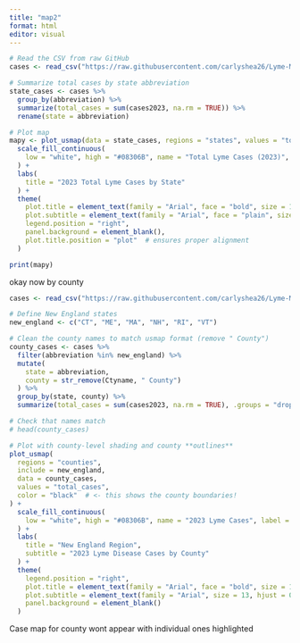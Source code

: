 ```yaml
---
title: "map2"
format: html
editor: visual
---
```


```r
# Read the CSV from raw GitHub
cases <- read_csv("https://raw.githubusercontent.com/carlyshea26/Lyme-Map/main/usethissheet.csv")

# Summarize total cases by state abbreviation
state_cases <- cases %>%
  group_by(abbreviation) %>%
  summarize(total_cases = sum(cases2023, na.rm = TRUE)) %>%
  rename(state = abbreviation)

# Plot map
mapy <- plot_usmap(data = state_cases, regions = "states", values = "total_cases") +
  scale_fill_continuous(
    low = "white", high = "#08306B", name = "Total Lyme Cases (2023)", label = scales::comma
  ) +
  labs(
    title = "2023 Total Lyme Cases by State"
  ) +
  theme(
    plot.title = element_text(family = "Arial", face = "bold", size = 16, hjust = 0.5),
    plot.subtitle = element_text(family = "Arial", face = "plain", size = 14, hjust = 0.5),
    legend.position = "right",
    panel.background = element_blank(),
    plot.title.position = "plot"  # ensures proper alignment
  )

print(mapy)
```

okay now by county

```r
cases <- read_csv("https://raw.githubusercontent.com/carlyshea26/Lyme-Map/main/usex.csv")
```

```r


# Define New England states
new_england <- c("CT", "ME", "MA", "NH", "RI", "VT")

# Clean the county names to match usmap format (remove " County")
county_cases <- cases %>%
  filter(abbreviation %in% new_england) %>%
  mutate(
    state = abbreviation,
    county = str_remove(Ctyname, " County")
  ) %>%
  group_by(state, county) %>%
  summarize(total_cases = sum(cases2023, na.rm = TRUE), .groups = "drop")

# Check that names match
# head(county_cases)

# Plot with county-level shading and county **outlines**
plot_usmap(
  regions = "counties",
  include = new_england,
  data = county_cases,
  values = "total_cases",
  color = "black"  # <- this shows the county boundaries!
) +
  scale_fill_continuous(
    low = "white", high = "#08306B", name = "2023 Lyme Cases", label = scales::comma
  ) +
  labs(
    title = "New England Region",
    subtitle = "2023 Lyme Disease Cases by County"
  ) +
  theme(
    legend.position = "right",
    plot.title = element_text(family = "Arial", face = "bold", size = 16, hjust = 0.5),
    plot.subtitle = element_text(family = "Arial", size = 13, hjust = 0.5),
    panel.background = element_blank()
  )

```

Case map for county wont appear with individual ones highlighted

